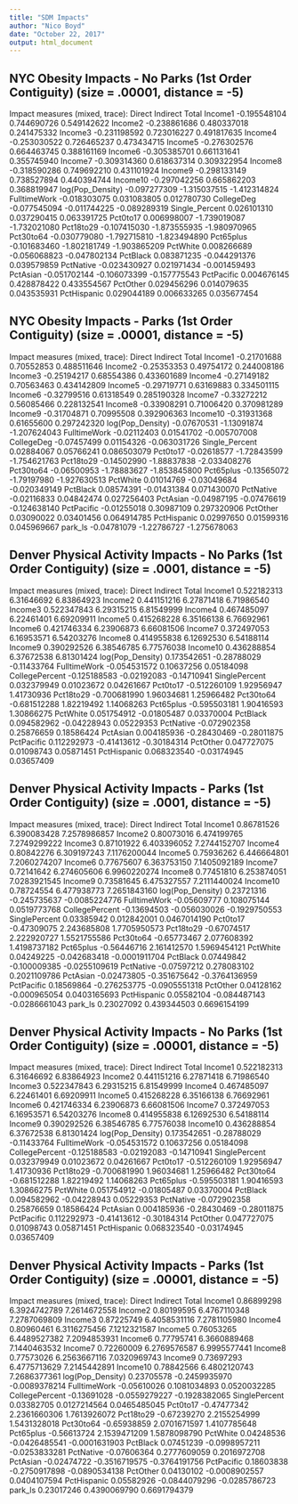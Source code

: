 ```yaml
---
title: "SDM Impacts"
author: "Nico Boyd"
date: "October 22, 2017"
output: html_document
---
```


## NYC Obesity Impacts - No Parks (1st Order Contiguity) (size = .00001, distance = -5)

Impact measures (mixed, trace):
                       Direct     Indirect        Total
Income1          -0.195548104  0.744690726  0.549142622
Income2          -0.238861686  0.480337018  0.241475332
Income3          -0.231198592  0.723016227  0.491817635
Income4          -0.253030522  0.726465237  0.473434715
Income5          -0.276302576  0.664463745  0.388161169
Income6          -0.305385701  0.661131641  0.355745940
Income7          -0.309314360  0.618637314  0.309322954
Income8          -0.318590286  0.749692210  0.431101924
Income9          -0.298133149  0.738527894  0.440394744
Income10         -0.297042256  0.665862203  0.368819947
log(Pop_Density) -0.097277309 -1.315037515 -1.412314824
FulltimeWork     -0.018303075  0.031083805  0.012780730
CollegeDeg       -0.077545094 -0.011744225 -0.089289319
Single_Percent    0.026101310  0.037290415  0.063391725
Pct0to17          0.006998007 -1.739019087 -1.732021080
Pct18to29        -0.107415030 -1.873555935 -1.980970965
Pct30to64        -0.030779080 -1.792715810 -1.823494890
Pct65plus        -0.101683460 -1.802181749 -1.903865209
PctWhite          0.008266689 -0.056068823 -0.047802134
PctBlack          0.083871235 -0.044291376  0.039579859
PctNative        -0.023430927  0.021971434 -0.001459493
PctAsian         -0.051702144 -0.106073399 -0.157775543
PctPacific        0.004676145  0.428878422  0.433554567
PctOther          0.029456296  0.014079635  0.043535931
PctHispanic       0.029044189  0.006633265  0.035677454

## NYC Obesity Impacts - Parks (1st Order Contiguity) (size = .00001, distance = -5)

Impact measures (mixed, trace):
                      Direct    Indirect        Total
Income1          -0.21701688  0.70552853  0.488511646
Income2          -0.25353353  0.49754172  0.244008186
Income3          -0.25194217  0.68554386  0.433601689
Income4          -0.27149182  0.70563463  0.434142809
Income5          -0.29719771  0.63169883  0.334501115
Income6          -0.32799516  0.61318549  0.285190328
Income7          -0.33272212  0.56085466  0.228132541
Income8          -0.33908291  0.71006420  0.370981289
Income9          -0.31704871  0.70995508  0.392906363
Income10         -0.31931368  0.61655600  0.297242320
log(Pop_Density) -0.07670531 -1.13091874 -1.207624043
FulltimeWork     -0.02112403  0.01541702 -0.005707008
CollegeDeg       -0.07457499  0.01154326 -0.063031726
Single_Percent    0.02884067  0.05766241  0.086503079
Pct0to17         -0.02618577 -1.72843599 -1.754621763
Pct18to29        -0.14502990 -1.88837838 -2.033408276
Pct30to64        -0.06500953 -1.78883627 -1.853845800
Pct65plus        -0.13565072 -1.79197980 -1.927630513
PctWhite          0.01014769 -0.03049684 -0.020349149
PctBlack          0.08574391 -0.01431384  0.071430070
PctNative        -0.02116833  0.04842474  0.027256403
PctAsian         -0.04987195 -0.07476619 -0.124638140
PctPacific       -0.01255018  0.30987109  0.297320906
PctOther          0.03090022  0.03401456  0.064914785
PctHispanic       0.02997650  0.01599316  0.045969667
park_ls          -0.04781079 -1.22786727 -1.275678063

## Denver Physical Activity Impacts - No Parks (1st Order Contiguity) (size = .0001, distance = -5)

Impact measures (mixed, trace):
                       Direct    Indirect       Total
Income1           0.522182313  6.31646692  6.83864923
Income2           0.441151216  6.27871418  6.71986540
Income3           0.522347843  6.29315215  6.81549999
Income4           0.467485097  6.22461401  6.69209911
Income5           0.415268228  6.35166138  6.76692961
Income6           0.421746334  6.23906873  6.66081506
Income7           0.372497053  6.16953571  6.54203276
Income8           0.414955838  6.12692530  6.54188114
Income9           0.390292526  6.38546785  6.77576038
Income10          0.436288854  6.37672538  6.81301424
log(Pop_Density)  0.173542651 -0.28788029 -0.11433764
FulltimeWork     -0.054531572  0.10637256  0.05184098
CollegePercent   -0.125188583 -0.02192083 -0.14710941
SinglePercent     0.032379949  0.01023672  0.04261667
Pct0to17         -0.512260109  1.92956947  1.41730936
Pct18to29        -0.700681990  1.96034681  1.25966482
Pct30to64        -0.681512288  1.82219492  1.14068263
Pct65plus        -0.595503181  1.90416593  1.30866275
PctWhite          0.051754912 -0.01805487  0.03370004
PctBlack          0.094582962 -0.04228943  0.05229353
PctNative        -0.072902358  0.25876659  0.18586424
PctAsian          0.004185936 -0.28430469 -0.28011875
PctPacific        0.112292973 -0.41413612 -0.30184314
PctOther          0.047727075  0.01098743  0.05871451
PctHispanic       0.068323540 -0.03174945  0.03657409

## Denver Physical Activity Impacts - Parks (1st Order Contiguity) (size = .0001, distance = -5)

Impact measures (mixed, trace):
                      Direct     Indirect         Total
Income1           0.86781526  6.390083428  7.2578986857
Income2           0.80073016  6.474199765  7.2749299222
Income3           0.87101922  6.403396052  7.2744152707
Income4           0.80842276  6.309197243  7.1176200044
Income5           0.75936262  6.446664801  7.2060274207
Income6           0.77675607  6.363753150  7.1405092189
Income7           0.72141642  6.274605606  6.9960220274
Income8           0.77451810  6.253874051  7.0283921545
Income9           0.73581645  6.475327557  7.2111440024
Income10          0.78724554  6.477938773  7.2651843160
log(Pop_Density)  0.23721316 -0.245735637 -0.0085224776
FulltimeWork     -0.05609777  0.108075144  0.0519773768
CollegePercent   -0.13694503 -0.056030026 -0.1929750553
SinglePercent     0.03385942  0.012842001  0.0467014190
Pct0to17         -0.47309075  2.243685808  1.7705950573
Pct18to29        -0.67074517  2.222920727  1.5521755586
Pct30to64        -0.65773467  2.077608392  1.4198737182
Pct65plus        -0.56446716  2.161412570  1.5969454121
PctWhite          0.04249225 -0.042683418 -0.0001911704
PctBlack          0.07449842 -0.100009385 -0.0255109619
PctNative        -0.07597212  0.278083102  0.2021109786
PctAsian         -0.02473805 -0.351675642 -0.3764136959
PctPacific        0.18569864 -0.276253775 -0.0905551318
PctOther          0.04128162 -0.000965054  0.0403165693
PctHispanic       0.05582104 -0.084487143 -0.0286661043
park_ls           0.23027092  0.439344503  0.6696154199

## Denver Physical Activity Impacts - No Parks (1st Order Contiguity) (size = .00001, distance = -5)

Impact measures (mixed, trace):
                       Direct    Indirect       Total
Income1           0.522182313  6.31646692  6.83864923
Income2           0.441151216  6.27871418  6.71986540
Income3           0.522347843  6.29315215  6.81549999
Income4           0.467485097  6.22461401  6.69209911
Income5           0.415268228  6.35166138  6.76692961
Income6           0.421746334  6.23906873  6.66081506
Income7           0.372497053  6.16953571  6.54203276
Income8           0.414955838  6.12692530  6.54188114
Income9           0.390292526  6.38546785  6.77576038
Income10          0.436288854  6.37672538  6.81301424
log(Pop_Density)  0.173542651 -0.28788029 -0.11433764
FulltimeWork     -0.054531572  0.10637256  0.05184098
CollegePercent   -0.125188583 -0.02192083 -0.14710941
SinglePercent     0.032379949  0.01023672  0.04261667
Pct0to17         -0.512260109  1.92956947  1.41730936
Pct18to29        -0.700681990  1.96034681  1.25966482
Pct30to64        -0.681512288  1.82219492  1.14068263
Pct65plus        -0.595503181  1.90416593  1.30866275
PctWhite          0.051754912 -0.01805487  0.03370004
PctBlack          0.094582962 -0.04228943  0.05229353
PctNative        -0.072902358  0.25876659  0.18586424
PctAsian          0.004185936 -0.28430469 -0.28011875
PctPacific        0.112292973 -0.41413612 -0.30184314
PctOther          0.047727075  0.01098743  0.05871451
PctHispanic       0.068323540 -0.03174945  0.03657409

## Denver Physical Activity Impacts - Parks (1st Order Contiguity) (size = .00001, distance = -5)

Impact measures (mixed, trace):
                      Direct      Indirect         Total
Income1           0.86899298  6.3924742789  7.2614672558
Income2           0.80199595  6.4767110348  7.2787069809
Income3           0.87225749  6.4058531116  7.2781105980
Income4           0.80960461  6.3116275456  7.1212321587
Income5           0.76053265  6.4489527382  7.2094853931
Income6           0.77795741  6.3660889468  7.1440463532
Income7           0.72260009  6.2769576587  6.9995577441
Income8           0.77573026  6.2563667116  7.0320969743
Income9           0.73697293  6.4775713629  7.2145442891
Income10          0.78842566  6.4802120743  7.2686377361
log(Pop_Density)  0.23705578 -0.2459935970 -0.0089378214
FulltimeWork     -0.05610026  0.1081034893  0.0520032285
CollegePercent   -0.13691028 -0.0559279227 -0.1928382065
SinglePercent     0.03382705  0.0127214564  0.0465485045
Pct0to17         -0.47477342  2.2361660306  1.7613926072
Pct18to29        -0.67239270  2.2155254999  1.5431328018
Pct30to64        -0.65938859  2.0701671597  1.4107785648
Pct65plus        -0.56613724  2.1539471209  1.5878098790
PctWhite          0.04248536 -0.0426485541 -0.0001631903
PctBlack          0.07451239 -0.0998957211 -0.0253833281
PctNative        -0.07606364  0.2777609059  0.2016972708
PctAsian         -0.02474722 -0.3516719575 -0.3764191756
PctPacific        0.18603838 -0.2750917898 -0.0890534138
PctOther          0.04130102 -0.0008902557  0.0404107594
PctHispanic       0.05582926 -0.0844079296 -0.0285786723
park_ls           0.23017246  0.4390069790  0.6691794379